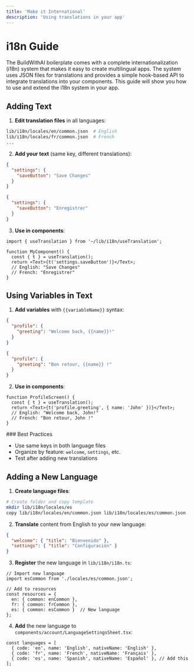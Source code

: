 ```yaml
---
title: 'Make it International'
description: 'Using translations in your app'
---
```



# i18n Guide

The BuildWithAI boilerplate comes with a complete internationalization (i18n) system that makes it easy to create multilingual apps. The system uses JSON files for translations and provides a simple hook-based API to integrate translations into your components. This guide will show you how to use and extend the i18n system in your app.

## Adding Text

1. **Edit translation files** in all languages:

```bash
lib/i18n/locales/en/common.json  # English
lib/i18n/locales/fr/common.json  # French
...
```

2. **Add your text** (same key, different translations):

```json filename="en/common.json"
{
  "settings": {
    "saveButton": "Save Changes"
  }
}
```

```json filename="fr/common.json"
{
  "settings": {
    "saveButton": "Enregistrer"
  }
}
```

3. **Use in components**:

```tsx
import { useTranslation } from '~/lib/i18n/useTranslation';

function MyComponent() {
  const { t } = useTranslation();
  return <Text>{t('settings.saveButton')}</Text>;
  // English: "Save Changes"
  // French: "Enregistrer"
}
```

## Using Variables in Text

1. **Add variables** with `{{variableName}}` syntax:

```json filename="en/common.json"
{
  "profile": {
    "greeting": "Welcome back, {{name}}!"
  }
}
```

```json filename="fr/common.json"
{
  "profile": {
    "greeting": "Bon retour, {{name}} !"
  }
}
```

2. **Use in components**:

```tsx
function ProfileScreen() {
  const { t } = useTranslation();
  return <Text>{t('profile.greeting', { name: 'John' })}</Text>;
  // English: "Welcome back, John!"
  // French: "Bon retour, John !"
}
```

<Callout>
### Best Practices

- Use same keys in both language files
- Organize by feature: `welcome`, `settings`, etc.
- Test after adding new translations
</Callout>

## Adding a New Language

1. **Create language files**:

```bash
# Create folder and copy template
mkdir lib/i18n/locales/es
copy lib/i18n/locales/en/common.json lib/i18n/locales/es/common.json
```

2. **Translate** content from English to your new language:

```json filename="es/common.json"
{
  "welcome": { "title": "Bienvenido" },
  "settings": { "title": "Configuración" }
}
```

3. **Register** the new language in `lib/i18n/i18n.ts`:

```tsx filename="lib/i18n/i18n.ts"
// Import new language
import esCommon from './locales/es/common.json';

// Add to resources
const resources = {
  en: { common: enCommon },
  fr: { common: frCommon },
  es: { common: esCommon }  // New language
};
```

4. **Add** the new language to `components/account/LanguageSettingsSheet.tsx`:

```tsx filename="components/account/LanguageSettingsSheet.tsx"
const languages = [
  { code: 'en', name: 'English', nativeName: 'English' },
  { code: 'fr', name: 'French', nativeName: 'Français' },
  { code: 'es', name: 'Spanish', nativeName: 'Español' }, // Add this
];
```
